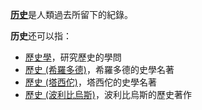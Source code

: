 '''[[历史|历史]]'''是人類過去所留下的紀錄。

'''历史'''还可以指：
*[[歷史學|歷史學]]，研究歷史的學問
*[[歷史_(希羅多德)|歷史 (希羅多德)]]，希羅多德的史學名著
*[[歷史_(塔西佗)|歷史 (塔西佗)]]，塔西佗的史學名著
*[[歷史_(波利比烏斯)|歷史 (波利比烏斯)]]，波利比烏斯的歷史著作

{{disambig|L|Cat=二字消歧义}}